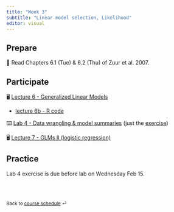 ```yaml
---
title: "Week 3"
subtitle: "Linear model selection, Likelihood"
editor: visual
---
```


## Prepare

📖 Read Chapters 6.1 (Tue) & 6.2 (Thu) of Zuur et al. 2007.

## Participate

🖥️ [Lecture 6 - Generalized Linear Models](../lectures/lec-06.pptx)

-   [lecture 6b - R code](lectures/lec-06b.pdf)

⌨️ [Lab 4 - Data wrangling & model summaries](../labs/lab-04.pdf) (just the [exercise](../labs/lab-exercise-04.pdf))

🖥️ [Lecture 7 - GLMs II (logistic regression)](../lectures/lec-07.pdf)

## Practice

Lab 4 exercise is due before lab on Wednesday Feb 15.

<br><br>

::: {style="font-size: 0.875em;"}
Back to [course schedule](/ "Course schedule") ⏎
:::
